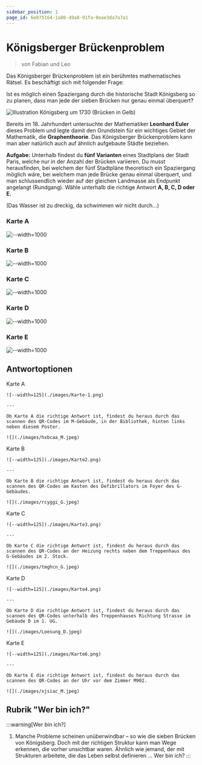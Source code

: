 ```yaml
---
sidebar_position: 1
page_id: 6e075164-1a80-49a8-91fa-0eae3da7a7a1
---
```



# Königsberger Brückenproblem

> von Fabian und Leo

Das Königsberger Brückenproblem ist ein berühmtes mathematisches Rätsel. Es beschäftigt sich mit folgender Frage:&#x20;

Ist es möglich einen Spaziergang durch die historische Stadt Königsberg so zu planen, dass man jede der sieben Brücken nur genau einmal überquert?

![Illustration Königsberg um 1730 (Brücken in Gelb)](./images/Konigsberg_bridges.png)

Bereits im 18. Jahrhundert untersuchte der Mathematiker **Leonhard Euler** dieses Problem und legte damit den Grundstein für ein wichtiges Gebiet der Mathematik, die **Graphentheorie**. Das Königsberger Brückenproblem kann man aber natürlich auch auf ähnlich aufgebaute Städte beziehen.

**Aufgabe:** Unterhalb findest du **fünf Varianten** eines Stadtplans der Stadt Paris, welche nur in der Anzahl der Brücken variieren. Du musst herausfinden, bei welchem der fünf Stadtpläne theoretisch ein Spaziergang möglich wäre, bei welchem man jede Brücke genau einmal überquert, und man schlussendlich wieder auf der gleichen Landmasse als Endpunkt angelangt (Rundgang). Wähle unterhalb die richtige Antwort **A, B, C, D oder E.**

(Das Wasser ist zu dreckig, da schwimmen wir nicht durch...)

### Karte A

![--width=1000](./images/Karte4.png)

### Karte B

![--width=1000](./images/Karte2.png)

### Karte C

![--width=1000](./images/Karte3.png)

### Karte D

![--width=1000](./images/Karte-1.png)

### Karte E

![--width=1000](./images/Karte6.png)

## Antwortoptionen

<AdventureOptions>
  <AdventureOption label="A" nextGuessIn={1}>
    Karte A

    ![--width=125](./images/Karte-1.png)

    ---

    Ob Karte A die richtige Antwort ist, findest du heraus durch das scannen des QR-Codes im M-Gebäude, in der Bibliothek, hinten links neben diesem Poster.

    ![](./images/hxbcaa_M.jpeg)
  </AdventureOption>

  <AdventureOption label="B" nextGuessIn={1}>
    Karte B

    ![--width=125](./images/Karte2.png)

    ---

    Ob Karte B die richtige Antwort ist, findest du heraus durch das scannen des QR-Codes am Kasten des Defibrillators im Foyer des G-Gebäudes.

    ![](./images/rcyggi_G.jpeg)
  </AdventureOption>

  <AdventureOption label="C" nextGuessIn={1}>
    Karte C

    ![--width=125](./images/Karte3.png)

    ---

    Ob Karte C die richtige Antwort ist, findest du heraus durch das scannen des QR-Codes an der Heizung rechts neben dem Treppenhaus des G-Gebäudes im 2. Stock.

    ![](./images/tmghcn_G.jpeg)
  </AdventureOption>

  <AdventureOption label="D" nextGuessIn={1}>
    Karte D

    ![--width=125](./images/Karte4.png)

    ---

    Ob Karte D die richtige Antwort ist, findest du heraus durch das scannen des QR-Codes unterhalb des Treppenhauses Richtung Strasse im Gebäude D im 1. UG.

    ![](./images/Loesung_D.jpeg)
  </AdventureOption>

  <AdventureOption label="E" nextGuessIn={1}>
    Karte E

    ![--width=125](./images/Karte6.png)

    ---

    Ob Karte E die richtige Antwort ist, findest du heraus durch das scannen des QR-Codes an der Uhr vor dem Zimmer M902.

    ![](./images/xjsiac_M.jpeg)
  </AdventureOption>
</AdventureOptions>

## Rubrik "Wer bin ich?"

:::warning[Wer bin ich?]
1. Manche Probleme scheinen unüberwindbar – so wie die sieben Brücken von Königsberg. Doch mit der richtigen Struktur kann man Wege erkennen, die vorher unsichtbar waren. Ähnlich wie jemand, der mit Strukturen arbeitete, die das Leben selbst definieren … Wer bin ich?
:::
